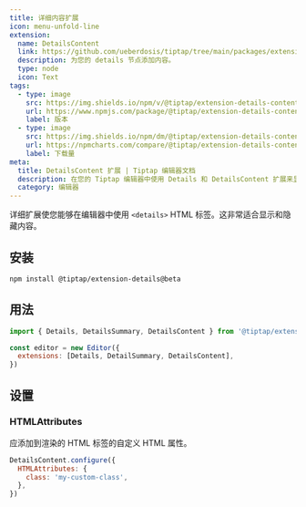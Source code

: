 ```yaml
---
title: 详细内容扩展
icon: menu-unfold-line
extension:
  name: DetailsContent
  link: https://github.com/ueberdosis/tiptap/tree/main/packages/extension-details-content
  description: 为您的 details 节点添加内容。
  type: node
  icon: Text
tags:
  - type: image
    src: https://img.shields.io/npm/v/@tiptap/extension-details-content.svg?label=version
    url: https://www.npmjs.com/package/@tiptap/extension-details-content
    label: 版本
  - type: image
    src: https://img.shields.io/npm/dm/@tiptap/extension-details-content.svg
    url: https://npmcharts.com/compare/@tiptap/extension-details-content?minimal=true
    label: 下载量
meta:
  title: DetailsContent 扩展 | Tiptap 编辑器文档
  description: 在您的 Tiptap 编辑器中使用 Details 和 DetailsContent 扩展来显示和隐藏内容。非常适合… 切换隐藏内容！
  category: 编辑器
---
```



详细扩展使您能够在编辑器中使用 `<details>` HTML 标签。这非常适合显示和隐藏内容。

<CodeDemo path="/Nodes/Details" />

## 安装

```bash
npm install @tiptap/extension-details@beta
```

## 用法

```js
import { Details, DetailsSummary, DetailsContent } from '@tiptap/extension-details'

const editor = new Editor({
  extensions: [Details, DetailSummary, DetailsContent],
})
```

## 设置

### HTMLAttributes

应添加到渲染的 HTML 标签的自定义 HTML 属性。

```js
DetailsContent.configure({
  HTMLAttributes: {
    class: 'my-custom-class',
  },
})
```